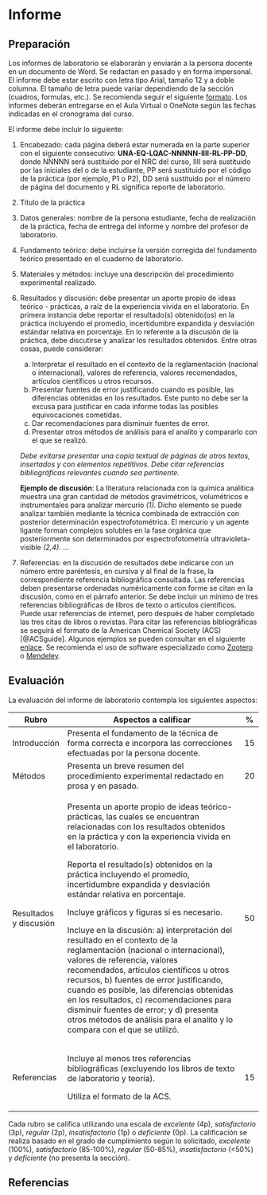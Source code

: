 # Informe

## Preparación

Los informes de laboratorio se elaborarán y enviarán a la persona docente en un documento de Word. Se redactan en pasado y en forma impersonal. El informe debe estar escrito con letra tipo Arial, tamaño 12 y a doble columna. El tamaño de letra puede variar dependiendo de la sección (cuadros, formulas, etc.). Se recomienda seguir el siguiente [formato](https://unaaccr-my.sharepoint.com/:w:/g/personal/leonardo_mena_rivera_una_ac_cr/EUaJiEvk3M5DvDyo20zztLQB3LY8lCpcUevc80gAUE6v3Q). Los informes deberán entregarse en el Aula Virtual o OneNote según las fechas indicadas en el cronograma del curso.

El informe debe incluir lo siguiente:

1.  Encabezado: cada página deberá estar numerada en la parte superior con el siguiente consecutivo: **UNA-EQ-LQAC-NNNNN-IIII-RL-PP-DD**, donde NNNNN será sustituido por el NRC del curso, IIII será sustituido por las iniciales del o de la estudiante, PP será sustituido por el código de la práctica (por ejemplo, P1 o P2), DD será sustituido por el número de página del documento y RL significa reporte de laboratorio.

2.  Título de la práctica

3.  Datos generales: nombre de la persona estudiante, fecha de realización de la práctica, fecha de entrega del informe y nombre del profesor de laboratorio.

4.  Fundamento teórico: debe incluirse la versión corregida del fundamento teórico presentado en el cuaderno de laboratorio.

5.  Materiales y métodos: incluye una descripción del procedimiento experimental realizado.

6.  Resultados y discusión: debe presentar un aporte propio de ideas teórico - prácticas, a raíz de la experiencia vivida en el laboratorio. En primera instancia debe reportar el resultado(s) obtenido(os) en la práctica incluyendo el promedio, incertidumbre expandida y desviación estándar relativa en porcentaje. En lo referente a la discusión de la práctica, debe discutirse y analizar los resultados obtenidos. Entre otras cosas, puede considerar:

    a.  Interpretar el resultado en el contexto de la reglamentación (nacional o internacional), valores de referencia, valores recomendados, artículos científicos u otros recursos.
    b.  Presentar fuentes de error justificando cuando es posible, las diferencias obtenidas en los resultados. Este punto no debe ser la excusa para justificar en cada informe todas las posibles equivocaciones cometidas.
    c.  Dar recomendaciones para disminuir fuentes de error.
    d.  Presentar otros métodos de análisis para el analito y compararlo con el que se realizó.

    *Debe evitarse presentar una copia textual de páginas de otros textos, insertados y con elementos repetitivos. Debe citar referencias bibliográficas relevantes cuando sea pertinente.*

    **Ejemplo de discusión**: La literatura relacionada con la química analítica muestra una gran cantidad de métodos gravimétricos, volumétricos e instrumentales para analizar mercurio *(1)*. Dicho elemento se puede analizar también mediante la técnica combinada de extracción con posterior determinación espectrofotométrica. El mercurio y un agente ligante forman complejos solubles en la fase orgánica que posteriormente son determinados por espectrofotometría ultravioleta-visible *(2,4)*. ...

7.  Referencias: en la discusión de resultados debe indicarse con un número entre paréntesis, en cursiva y al final de la frase, la correspondiente referencia bibliográfica consultada. Las referencias deben presentarse ordenadas numéricamente con forme se citan en la discusión, como en el párrafo anterior. Se debe incluir un mínimo de tres referencias bibliográficas de libros de texto o artículos científicos. Puede usar referencias de internet, pero después de haber completado las tres citas de libros o revistas. Para citar las referencias bibliográficas se seguirá el formato de la American Chemical Society (ACS) [@ACSguide]. Algunos ejemplos se pueden consultar en el siguiente [enlace](https://pubs.acs.org/doi/full/10.1021/acsguide.40303). Se recomienda el uso de software especializado como [Zootero](https://www.zotero.org/) o [Mendeley](https://www.mendeley.com/).

## Evaluación

La evaluación del informe de laboratorio contempla los siguientes aspectos:

+------------------------+-----------------------------------------------------------------------------------------------------------------------------------------------------------------------------------------------------------------------------------------------------------------------------------------------------------------------------------------------------------------------------------------------------------------------------------------------------------------+------+
| Rubro                  | Aspectos a calificar                                                                                                                                                                                                                                                                                                                                                                                                                                            | \%   |
+========================+=================================================================================================================================================================================================================================================================================================================================================================================================================================================================+======+
| Introducción           | Presenta el fundamento de la técnica de forma correcta e incorpora las correcciones efectuadas por la persona docente.                                                                                                                                                                                                                                                                                                                                          | 15   |
+------------------------+-----------------------------------------------------------------------------------------------------------------------------------------------------------------------------------------------------------------------------------------------------------------------------------------------------------------------------------------------------------------------------------------------------------------------------------------------------------------+------+
| Métodos                | Presenta un breve resumen del procedimiento experimental redactado en prosa y en pasado.                                                                                                                                                                                                                                                                                                                                                                        | 20   |
+------------------------+-----------------------------------------------------------------------------------------------------------------------------------------------------------------------------------------------------------------------------------------------------------------------------------------------------------------------------------------------------------------------------------------------------------------------------------------------------------------+------+
| Resultados y discusión | Presenta un aporte propio de ideas teórico-prácticas, las cuales se encuentran relacionadas con los resultados obtenidos en la práctica y con la experiencia vivida en el laboratorio.                                                                                                                                                                                                                                                                          | 50   |
|                        |                                                                                                                                                                                                                                                                                                                                                                                                                                                                 |      |
|                        | Reporta el resultado(s) obtenidos en la práctica incluyendo el promedio, incertidumbre expandida y desviación estándar relativa en porcentaje.                                                                                                                                                                                                                                                                                                                  |      |
|                        |                                                                                                                                                                                                                                                                                                                                                                                                                                                                 |      |
|                        | Incluye gráficos y figuras si es necesario.                                                                                                                                                                                                                                                                                                                                                                                                                     |      |
|                        |                                                                                                                                                                                                                                                                                                                                                                                                                                                                 |      |
|                        | Incluye en la discusión: a) interpretación del resultado en el contexto de la reglamentación (nacional o internacional), valores de referencia, valores recomendados, artículos científicos u otros recursos, b) fuentes de error justificando, cuando es posible, las diferencias obtenidas en los resultados, c) recomendaciones para disminuir fuentes de error; y d) presenta otros métodos de análisis para el analito y lo compara con el que se utilizó. |      |
+------------------------+-----------------------------------------------------------------------------------------------------------------------------------------------------------------------------------------------------------------------------------------------------------------------------------------------------------------------------------------------------------------------------------------------------------------------------------------------------------------+------+
| Referencias            | Incluye al menos tres referencias bibliográficas (excluyendo los libros de texto de laboratorio y teoría).                                                                                                                                                                                                                                                                                                                                                      | 15   |
|                        |                                                                                                                                                                                                                                                                                                                                                                                                                                                                 |      |
|                        | Utiliza el formato de la ACS.                                                                                                                                                                                                                                                                                                                                                                                                                                   |      |
+------------------------+-----------------------------------------------------------------------------------------------------------------------------------------------------------------------------------------------------------------------------------------------------------------------------------------------------------------------------------------------------------------------------------------------------------------------------------------------------------------+------+

Cada rubro se califica utilizando una escala de *excelente* (4p), *satisfactorio* (3p), *regular* (2p), *insatisfactorio* (1p) o *deficiente* (0p). La calificación se realiza basado en el grado de cumplimiento según lo solicitado, *excelente* (100%), *satisfactorio* (85-100%), *regular* (50-85%), *insatisfactorio* (\<50%) y *deficiente* (no presenta la sección).

## Referencias
